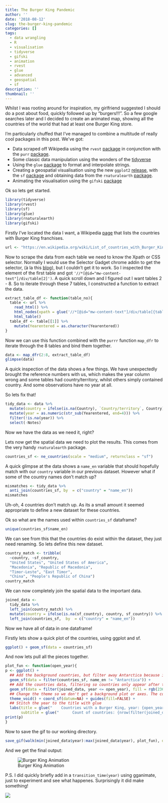 ```yaml
---
title: The Burger King Pandemic
author: ''
date: '2018-08-12'
slug: the-burger-king-pandemic
categories: []
tags:
  - data wrangling
  - R
  - visualisation
  - tidyverse
  - gifski
  - animation
  - rvest
  - glue
  - advanced  
  - geospatial
  - sf  
description: ''
thumbnail: ''
---
```


Whilst I was rooting around for inspiration, my girlfriend suggested I should do a post about food, quickly followed up by "burgers!!!". So a few google searches later and I decided to create an animated map, showing all the countries of the world that had at least one Burger King store.

I'm particularly chuffed that I've managed to combine a multitude of really cool packages in this post. We've got:

* Data scraped off Wikipedia using the `rvest` [package](https://cran.r-project.org/web/packages/rvest/rvest.pdf) in conjunction with the `purr` [package](https://cran.r-project.org/web/packages/purrr/purrr.pdf).
* Some classic data manipulation using the wonders of the [tidyverse](https://www.tidyverse.org/)
* Using the `glue` [package](https://cran.r-project.org/web/packages/glue/glue.pdf) to format and interpolate strings.
* Creating a geospatial visualisation using the new `ggplot2` [release](https://ggplot2.tidyverse.org/), with the `sf` [package](https://cran.r-project.org/web/packages/sf/sf.pdf) and obtaining data from the `rnaturalearth` [package](https://cran.r-project.org/web/packages/rnaturalearth/README.html).
* Animating the visualisation using the `gifski` [package](https://cran.r-project.org/web/packages/gifski/gifski.pdf)

Ok so lets get started.

```r
library(tidyverse)
library(rvest)
library(sf)
library(glue)
library(rnaturalearth)
library(gifski)
```


Firstly I've located the data I want, a Wikipedia [page](https://en.wikipedia.org/wiki/List_of_countries_with_Burger_King_franchises) that lists the countries with Burger King franchises. 

```r
url <- "https://en.wikipedia.org/wiki/List_of_countries_with_Burger_King_franchises"
```

Now to scrape the data from each table we need to know the Xpath or CSS selector. Normally I would use the Selector Gadget chrome addin to get the selector, (à la this [blog](http://categitau.com/using-rvest-to-scrape-data-from-wikipedia/)), but I couldn't get it to work. So I inspected the element of the first table and got `'//*[@id="mw-content-text"]/div/table[2]')`. A quick scroll down and I figured out I want tables 2 - 8. So to iterate through these 7 tables, I constructed a function to extract the data. 

```r
extract_table_df <- function(table_no){
  table <- url %>%
    read_html() %>%
    html_nodes(xpath = glue('//*[@id="mw-content-text"]/div/table[{table_no}]')) %>%
    html_table()
  table_df <- table[[1]] %>%
    mutate(Yearentered = as.character(Yearentered))
}
```

Now we can use this function combined with the `purrr` function `map_dfr` to iterate through the 8 tables and bind them together.

```r
data <- map_dfr(2:8, extract_table_df)
glimpse(data)
```

A quick inspection of the data shows a few things. We have unexpectedly brought the reference numbers with us, which makes the year column wrong and some tables had country/territory, whilst others simply contained country. And some observations have no year at all.

So lets fix that!

```r
tidy_data <- data %>%
  mutate(country = ifelse(is.na(Country), `Country/territory`, Country)) %>%
  mutate(year = as.numeric(str_sub(Yearentered, end=4))) %>%
  filter(!is.na(year)) %>%
  select(-Notes)
```

Now we have the data as we need it, right?

Lets now get the spatial data we need to plot the results. This comes from the very handy `rnaturalearth` package.

```r
countries_sf <- ne_countries(scale = "medium", returnclass = "sf")
```

A quick glimpse at the data shows a `name_en` variable that should hopefully match with our `country` variable in our previous dataset. However what if some of the country names don't match up? 

```r
mismatches <- tidy_data %>%
  anti_join(countries_sf, by  = c("country" = "name_en"))
mismatches
```

Uh-oh, 4 countries don't match up. As its a small amount it seemed appropriate to define a new dataset for these countries. 

Ok so what are the names used within `countries_sf` dataframe?

```r
unique(countries_sf$name_en)
```

We can see from this that the countries do exist within the dataset, they just need renaming. So lets define this new dataset.

```r
country_match <- tribble(
  ~country, ~sf_country,
  "United States", "United States of America",
  "Macedonia", "Republic of Macedonia",
  "Timor-Leste", "East Timor",
  "China", "People's Republic of China")
country_match
```

We can now completely join the spatial data to the important data.

```r
joined_data <- 
  tidy_data %>%
  left_join(country_match) %>%
  mutate(country = ifelse(is.na(sf_country), country, sf_country)) %>%
  left_join(countries_sf,  by  = c("country" = "name_en"))
```

Now we have all of data in one dataframe!

Firstly lets show a quick plot of the countries, using ggplot and sf.

```r
ggplot() + geom_sf(data = countries_sf) 
```

And now lets pull all the pieces together.

```r
plot_fun <- function(open_year){
p <- ggplot() + 
  ## Add the background countries, but filter away Antarctica because it is unecessary.
  geom_sf(data = filter(countries_sf, name_en != "Antarctica")) + 
  ## Add the countries data, filtering so countries only appear after the first burger king has opened
  geom_sf(data = filter(joined_data, year <= open_year), fill = rgb(236, 28, 36, maxColorValue = 255)) + 
  ## Change the theme so we don't get a background plot or axes. The coord_sf part is a workaround to a current bug that makes gridlines appear.
  theme_void() + coord_sf(datum=NA) + guides(fill=FALSE) + 
  ## Stitch the year to the title with glue
  labs(title = glue("    Countries with a Burger King, year: {open_year}"),
       subtitle = glue("      Count of countries: {nrow(filter(joined_data, year <= open_year))}"))
print(p)
}
```

Now to save the gif to our working directory.

```r
save_gif(walk(min(joined_data$year):max(joined_data$year), plot_fun), delay = 0.5, gif_file = "animation.gif")
```

And we get the final output:

![Burger King Animation](/img/bk.gif)


P.S. I did quickly briefly add in a `transition_time(year)` using gganimate, just to experiment and see what happenes. Surprisingly it did make something!

![](/img/bk2.gif)


